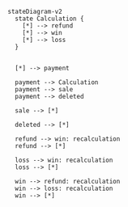 ```mermaid
stateDiagram-v2
  state Calculation {
    [*] --> refund
    [*] --> win
    [*] --> loss
  }


  [*] --> payment

  payment --> Calculation
  payment --> sale
  payment --> deleted

  sale --> [*]

  deleted --> [*]

  refund --> win: recalculation
  refund --> [*]

  loss --> win: recalculation
  loss --> [*]

  win --> refund: recalculation
  win --> loss: recalculation
  win --> [*]
```
